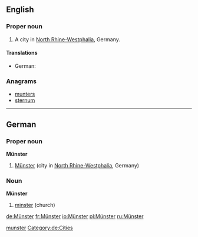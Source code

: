 ==English==

===Proper noun===
{{en-proper noun}}

# A city in [[North Rhine-Westphalia]], Germany.

====Translations====
* German: {{t+|de|Münster}}

===Anagrams===
* [[munters#English|munters]]
* [[sternum#English|sternum]]

[[Category:English terms spelled with Ü|munster]]

----

==German==
{{wikipedia}}
{{wikipedia|lang=de}}
{{wikipedia|lang=de|Münster (Kirche)}}
{{wikipedia|lang=de|Münster (Westfalen)}}

===Proper noun===
'''Münster'''

# [[Münster#English|Münster]] (city in [[North Rhine-Westphalia]], Germany)

===Noun===
'''Münster'''

# [[minster]] (church)

[[Category:de:Cities]]

[[de:Münster]]
[[fr:Münster]]
[[io:Münster]]
[[pl:Münster]]
[[ru:Münster]]